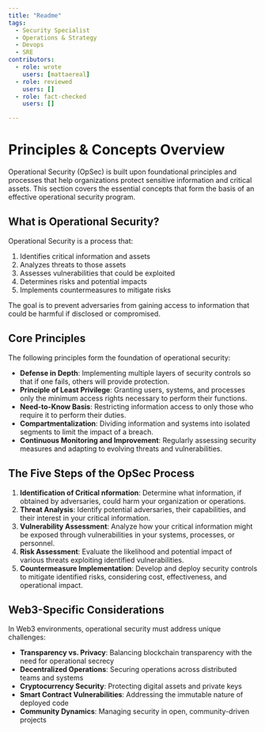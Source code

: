 ```yaml
---
title: "Readme"
tags:
  - Security Specialist
  - Operations & Strategy
  - Devops
  - SRE
contributors:
  - role: wrote
    users: [mattaereal]
  - role: reviewed
    users: []
  - role: fact-checked
    users: []

---
```



<TagProvider>
<TagFilter />

# Principles & Concepts Overview

<TagList tags={frontmatter.tags} />
<AttributionList contributors={frontmatter.contributors} />

Operational Security (OpSec) is built upon foundational principles and processes that help organizations protect sensitive information and critical assets. This section covers the essential concepts that form the basis of an effective operational security program.

## What is Operational Security?

Operational Security is a process that:

1. Identifies critical information and assets
2. Analyzes threats to those assets
3. Assesses vulnerabilities that could be exploited
4. Determines risks and potential impacts
5. Implements countermeasures to mitigate risks

The goal is to prevent adversaries from gaining access to information that could be harmful if disclosed or compromised.

## Core Principles

The following principles form the foundation of operational security:

- **Defense in Depth**: Implementing multiple layers of security controls so that if one fails, others will provide protection.
- **Principle of Least Privilege**: Granting users, systems, and processes only the minimum access rights necessary to perform their functions.
- **Need-to-Know Basis**: Restricting information access to only those who require it to perform their duties.
- **Compartmentalization**: Dividing information and systems into isolated segments to limit the impact of a breach.
- **Continuous Monitoring and Improvement**: Regularly assessing security measures and adapting to evolving threats and vulnerabilities.

## The Five Steps of the OpSec Process

1. **Identification of Critical nformation**: Determine what information, if obtained by adversaries, could harm your organization or operations.
2. **Threat Analysis**: Identify potential adversaries, their capabilities, and their interest in your critical information.
3. **Vulnerability Assessment**: Analyze how your critical information might be exposed through vulnerabilities in your systems, processes, or personnel.
4. **Risk Assessment**: Evaluate the likelihood and potential impact of various threats exploiting identified vulnerabilities.
5. **Countermeasure Implementation**: Develop and deploy security controls to mitigate identified risks, considering cost, effectiveness, and operational impact.

## Web3-Specific Considerations

In Web3 environments, operational security must address unique challenges:

- **Transparency vs. Privacy**: Balancing blockchain transparency with the need for operational secrecy
- **Decentralized Operations**: Securing operations across distributed teams and systems
- **Cryptocurrency Security**: Protecting digital assets and private keys
- **Smart Contract Vulnerabilities**: Addressing the immutable nature of deployed code
- **Community Dynamics**: Managing security in open, community-driven projects

</TagProvider>